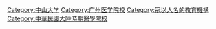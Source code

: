 {{Catmore|中山医科大学|中山大学中山医学院}}

[[Category:中山大学|Category:中山大学]]
[[Category:广州医学院校|Category:广州医学院校]]
[[Category:冠以人名的教育機構|Category:冠以人名的教育機構]]
[[Category:中華民國大陸時期醫學院校|Category:中華民國大陸時期醫學院校]]